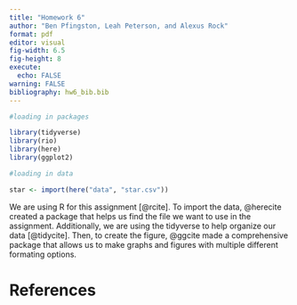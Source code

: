 ```yaml
---
title: "Homework 6"
author: "Ben Pfingston, Leah Peterson, and Alexus Rock"
format: pdf
editor: visual
fig-width: 6.5
fig-height: 8
execute:
  echo: FALSE
warning: FALSE
bibliography: hw6_bib.bib
---
```


```r
#loading in packages

library(tidyverse)
library(rio)
library(here)
library(ggplot2)
```

```r
#loading in data

star <- import(here("data", "star.csv"))
```

We are using R for this assignment [@rcite]. To import the data, @herecite created a package that helps us find the file we want to use in the assignment. Additionally, we are using the tidyverse to help organize our data [@tidycite]. Then, to create the figure, @ggcite made a comprehensive package that allows us to make graphs and figures with multiple different formating options.

\newpage

# References
